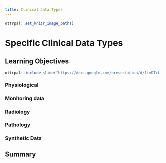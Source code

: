 ```yaml
---
title: Clinical Data Types
---
```


```r
ottrpal::set_knitr_image_path()
```


# Specific Clinical Data Types


## Learning Objectives

```r
ottrpal::include_slide("https://docs.google.com/presentation/d/1ivDTcLjb2078O0GemkSeCgC1jmxk4fMsiFQaPaer9mQ/edit#slide=id.g3385bea4ad0_0_30" )
```



### Physiological

### Monitoring data

### Radiology

### Pathology

### Synthetic Data

## Summary